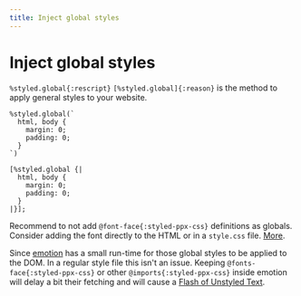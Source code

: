 ```yaml
---
title: Inject global styles
---
```


# Inject global styles

`%styled.global{:rescript}` `[%styled.global]{:reason}` is the method to apply general styles to your website.

```rescript
%styled.global(`
  html, body {
    margin: 0;
    padding: 0;
  }
`)
```
```reason
[%styled.global {|
  html, body {
    margin: 0;
    padding: 0;
  }
|}];
```

Recommend to not add `@font-face{:styled-ppx-css}` definitions as globals. Consider adding the font directly to the HTML or in a `style.css` file. [More](https://andydavies.me/blog/2019/02/12/preloading-fonts-and-the-puzzle-of-priorities/).

Since [emotion](https://emotion.sh) has a small run-time for those global styles to be applied to the DOM. In a regular style file this isn't an issue. Keeping `@fonts-face{:styled-ppx-css}` or other `@imports{:styled-ppx-css}` inside emotion will delay a bit their fetching and will cause a [Flash of Unstyled Text](https://css-tricks.com/fout-foit-foft/).
